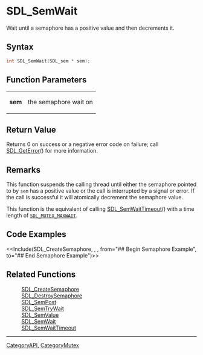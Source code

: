 = SDL_SemWait =

Wait until a semaphore has a positive value and then decrements it.

== Syntax ==

<syntaxhighlight lang='c'>
int SDL_SemWait(SDL_sem * sem);
</syntaxhighlight>

== Function Parameters ==

{|
|'''sem'''
|the semaphore wait on
|}

== Return Value ==

Returns 0 on success or a negative error code on failure; call
[[SDL_GetError]]() for more information.

== Remarks ==

This function suspends the calling thread until either the semaphore
pointed to by <code>sem</code> has a positive value or the call is
interrupted by a signal or error. If the call is successful it will
atomically decrement the semaphore value.

This function is the equivalent of calling [[SDL_SemWaitTimeout]]() with a
time length of <code>[[SDL_MUTEX_MAXWAIT]]</code>.

== Code Examples ==

<<Include(SDL_CreateSemaphore, , , from="## Begin Semaphore Example", to="## End Semaphore Example")>>

== Related Functions ==

:[[SDL_CreateSemaphore]]
:[[SDL_DestroySemaphore]]
:[[SDL_SemPost]]
:[[SDL_SemTryWait]]
:[[SDL_SemValue]]
:[[SDL_SemWait]]
:[[SDL_SemWaitTimeout]]

----
[[CategoryAPI]], [[CategoryMutex]]


